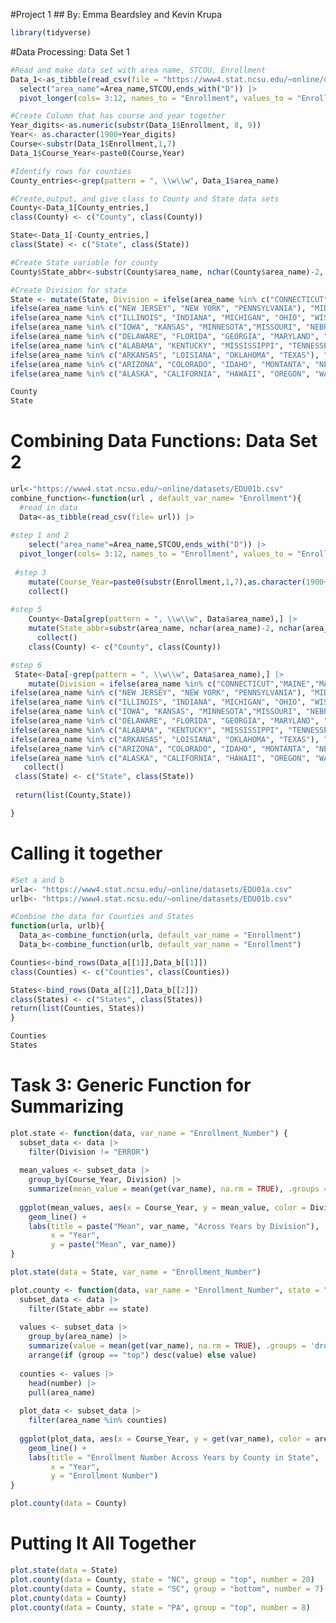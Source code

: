#Project 1 
## By: Emma Beardsley and Kevin Krupa

```r
library(tidyverse)
```

#Data Processing: Data Set 1
```r
#Read and make data set with area name, STCOU, Enrollment
Data_1<-as_tibble(read_csv(file = "https://www4.stat.ncsu.edu/~online/datasets/EDU01a.csv")) |>
  select("area_name"=Area_name,STCOU,ends_with("D")) |>
  pivot_longer(cols= 3:12, names_to = "Enrollment", values_to = "Enrollment_Number") 

#Create Column that has course and year together
Year_digits<-as.numeric(substr(Data_1$Enrollment, 8, 9))
Year<- as.character(1900+Year_digits)
Course<-substr(Data_1$Enrollment,1,7)
Data_1$Course_Year<-paste0(Course,Year)

#Identify rows for counties
County_entries<-grep(pattern = ", \\w\\w", Data_1$area_name)

#Create,output, and give class to County and State data sets
County<-Data_1[County_entries,]
class(County) <- c("County", class(County))

State<-Data_1[-County_entries,]
class(State) <- c("State", class(State))

#Create State variable for county
County$State_abbr<-substr(County$area_name, nchar(County$area_name)-2, nchar(County$area_name))

#Create Division for state
State <- mutate(State, Division = ifelse(area_name %in% c("CONNECTICUT","MAINE","MASSACHUSETTS", "NEW HAMPSHIRE", "RHODE ISLAND","VERMONT"), "NEW ENGLAND", 
ifelse(area_name %in% c("NEW JERSEY", "NEW YORK", "PENNSYLVANIA"), "MID ATLANTIC",
ifelse(area_name %in% c("ILLINOIS", "INDIANA", "MICHIGAN", "OHIO", "WISCONSIN"), "EAST NORTH CENTRAL",
ifelse(area_name %in% c("IOWA", "KANSAS", "MINNESOTA","MISSOURI", "NEBRASKA", "NORTH DAKOTA", "SOUTH DAKOTA"), "WEST NORTH CENTRAL",
ifelse(area_name %in% c("DELAWARE", "FLORIDA", "GEORGIA", "MARYLAND", "NORTH CAROLINA", "SOUTH CAROLINA", "VIRGINIA", "DISTRICT OF COLUMBIA", "WEST VIRGINIA"), "SOUTH ATLANTIC",
ifelse(area_name %in% c("ALABAMA", "KENTUCKY", "MISSISSIPPI", "TENNESSEE"), "EAST SOUTH CENTRAL",
ifelse(area_name %in% c("ARKANSAS", "LOISIANA", "OKLAHOMA", "TEXAS"), "WEST SOUTH CENTRAL",
ifelse(area_name %in% c("ARIZONA", "COLORADO", "IDAHO", "MONTANTA", "NEVADA", "NEW MEXICO", "UTAH", "WYOMING"), "MOUNTAIN",
ifelse(area_name %in% c("ALASKA", "CALIFORNIA", "HAWAII", "OREGON", "WASHINGTON"), "PACIFIC", "ERROR"))))))))))

County
State
```

# Combining Data Functions: Data Set 2
```r
url<-"https://www4.stat.ncsu.edu/~online/datasets/EDU01b.csv"
combine_function<-function(url , default_var_name= "Enrollment"){
  #read in data
  Data<-as_tibble(read_csv(file= url)) |>
    
#step 1 and 2
    select("area_name"=Area_name,STCOU,ends_with("D")) |>
  pivot_longer(cols= 3:12, names_to = "Enrollment", values_to = "Enrollment_Number") |>
    
 #step 3
    mutate(Course_Year=paste0(substr(Enrollment,1,7),as.character(1900+(as.numeric(substr(Enrollment, 8, 9)))))) |>
    collect()
  
#step 5
    County<-Data[grep(pattern = ", \\w\\w", Data$area_name),] |>
    mutate(State_abbr=substr(area_name, nchar(area_name)-2, nchar(area_name))) |>
      collect()
    class(County) <- c("County", class(County))

#step 6
 State<-Data[-grep(pattern = ", \\w\\w", Data$area_name),] |>
    mutate(Division = ifelse(area_name %in% c("CONNECTICUT","MAINE","MASSACHUSETTS", "NEW HAMPSHIRE", "RHODE ISLAND","VERMONT"), "NEW ENGLAND", 
ifelse(area_name %in% c("NEW JERSEY", "NEW YORK", "PENNSYLVANIA"), "MID ATLANTIC",
ifelse(area_name %in% c("ILLINOIS", "INDIANA", "MICHIGAN", "OHIO", "WISCONSIN"), "EAST NORTH CENTRAL",
ifelse(area_name %in% c("IOWA", "KANSAS", "MINNESOTA","MISSOURI", "NEBRASKA", "NORTH DAKOTA", "SOUTH DAKOTA"), "WEST NORTH CENTRAL",
ifelse(area_name %in% c("DELAWARE", "FLORIDA", "GEORGIA", "MARYLAND", "NORTH CAROLINA", "SOUTH CAROLINA", "VIRGINIA", "DISTRICT OF COLUMBIA", "WEST VIRGINIA"), "SOUTH ATLANTIC",
ifelse(area_name %in% c("ALABAMA", "KENTUCKY", "MISSISSIPPI", "TENNESSEE"), "EAST SOUTH CENTRAL",
ifelse(area_name %in% c("ARKANSAS", "LOISIANA", "OKLAHOMA", "TEXAS"), "WEST SOUTH CENTRAL",
ifelse(area_name %in% c("ARIZONA", "COLORADO", "IDAHO", "MONTANTA", "NEVADA", "NEW MEXICO", "UTAH", "WYOMING"), "MOUNTAIN",
ifelse(area_name %in% c("ALASKA", "CALIFORNIA", "HAWAII", "OREGON", "WASHINGTON"), "PACIFIC", "ERROR")))))))))) |>
   collect()
 class(State) <- c("State", class(State))
 
 return(list(County,State))

}
```

# Calling it together

```r
#Set a and b
urla<- "https://www4.stat.ncsu.edu/~online/datasets/EDU01a.csv"
urlb<- "https://www4.stat.ncsu.edu/~online/datasets/EDU01b.csv"

#Combine the data for Counties and States
function(urla, urlb){
  Data_a<-combine_function(urla, default_var_name = "Enrollment")
  Data_b<-combine_function(urlb, default_var_name = "Enrollment")

Counties<-bind_rows(Data_a[[1]],Data_b[[1]])
class(Counties) <- c("Counties", class(Counties))

States<-bind_rows(Data_a[[2]],Data_b[[2]])
class(States) <- c("States", class(States))
return(list(Counties, States))
}

Counties
States
```

# Task 3: Generic Function for Summarizing
```r

plot.state <- function(data, var_name = "Enrollment_Number") {
  subset_data <- data |>
    filter(Division != "ERROR")
  
  mean_values <- subset_data |>
    group_by(Course_Year, Division) |>
    summarize(mean_value = mean(get(var_name), na.rm = TRUE), .groups = 'drop')
  
  ggplot(mean_values, aes(x = Course_Year, y = mean_value, color = Division, group = Division)) +
    geom_line() +
    labs(title = paste("Mean", var_name, "Across Years by Division"),
         x = "Year",
         y = paste("Mean", var_name))
}

plot.state(data = State, var_name = "Enrollment_Number")

```

```r
plot.county <- function(data, var_name = "Enrollment_Number", state = " NC", group = "top", number = 5){
  subset_data <- data |>
    filter(State_abbr == state)
  
  values <- subset_data |>
    group_by(area_name) |>
    summarize(value = mean(get(var_name), na.rm = TRUE), .groups = 'drop') |>
    arrange(if (group == "top") desc(value) else value)
  
  counties <- values |>
    head(number) |>
    pull(area_name)
  
  plot_data <- subset_data |>
    filter(area_name %in% counties)
  
  ggplot(plot_data, aes(x = Course_Year, y = get(var_name), color = area_name, group = area_name)) +
    geom_line() +
    labs(title = "Enrollment Number Across Years by County in State",
         x = "Year",
         y = "Enrollment Number")
}

plot.county(data = County)

```

# Putting It All Together

```r
plot.state(data = State)
plot.county(data = County, state = "NC", group = "top", number = 20)
plot.county(data = County, state = "SC", group = "bottom", number = 7)
plot.county(data = County)
plot.county(data = County, state = "PA", group = "top", number = 8)
```

